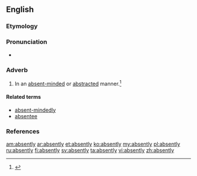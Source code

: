 ==English==

===Etymology===
{{suffix|absent|ly}}

===Pronunciation===
* {{a|US}} {{IPA|/ˈæb.sn̩t.li/}}

===Adverb===
{{en-adv}}

# In an [[absent-minded]] or [[abstracted]] manner.{{defdate|First attested in the mid 19<sup>th</sup> century.}}<ref name=SOED>{{reference-book | last =| first = | authorlink =  | coauthors =  | editor =Brown, Lesley  | others =  | title = The Shorter Oxford English Dictionary | origdate =  | origyear = 1933| origmonth =  | url =  | format =  | accessdate =  | accessyear =  | accessmonth =  | edition = 5th | date =  | year =2003| month =  | publisher =Oxford University Press  | location =Oxford, UK | language =  | id =  | doi = | isbn =978-0-19-860575-7 | lccn = | ol = | pages =8| chapter =  | chapterurl =  | quote =}}</ref>

====Related terms====
* [[absent-mindedly]]
* [[absentee]]

===References===
<references/>

[[am:absently]]
[[ar:absently]]
[[et:absently]]
[[ko:absently]]
[[my:absently]]
[[pl:absently]]
[[ru:absently]]
[[fi:absently]]
[[sv:absently]]
[[ta:absently]]
[[vi:absently]]
[[zh:absently]]